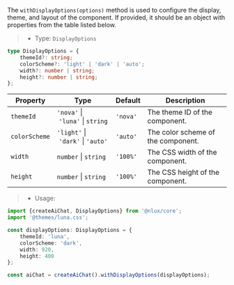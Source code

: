 The `withDisplayOptions(options)` method is used to configure the display, theme, and layout of the component.
If provided, it should be an object with properties from the table listed below.

> * Type: `DisplayOptions`

```ts
type DisplayOptions = {
    themeId?: string;
    colorScheme?: 'light' | 'dark' | 'auto';
    width?: number | string;
    height?: number | string;
};
```

| Property | Type |  Default |Description |
| --- | --- | --- | --- |
| `themeId` | `'nova'`&nbsp;\|&nbsp;`'luna'`&nbsp;\|&nbsp;`string` | `'nova'` | The theme ID of the component. |
| `colorScheme` | `'light'`&nbsp;\|&nbsp;`'dark'`&nbsp;\|&nbsp;`'auto'` | `'auto'` | The color scheme of the component. |
| `width` | `number`&nbsp;\|&nbsp;`string` | `'100%'` | The CSS width of the component. |
| `height` | `number`&nbsp;\|&nbsp;`string` | `'100%'` | The CSS height of the component. |


> * Usage:

```ts
import {createAiChat, DisplayOptions} from '@nlux/core';
import '@themes/luna.css';

const displayOptions: DisplayOptions = {
    themeId: 'luna',
    colorScheme: 'dark',
    width: 920,
    height: 400
};

const aiChat = createAiChat().withDisplayOptions(displayOptions);
```
